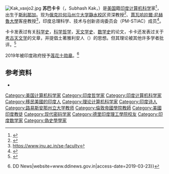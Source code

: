 [[File:Kak_vaxjo2.jpg|thumb]]
'''苏巴卡卡'''（{{lang-hi|सुभाष काक}}，Subhash Kak，{{bd|1947年|3月26日}}）是[[美国|美国]]籍[[印度|印度]][[计算机科学|计算机科学]]家<ref>{{Cite book|title=A place at the multicultural table the development of an American Hinduism|url=https://archive.org/details/placeatmulticult00kuri|author=Kurien, Prema A.|date=2007|publisher=Rutgers University Press|isbn=9780813540559|pages=[https://archive.org/details/placeatmulticult00kuri/page/n178 163], 166|oclc=703221465}}</ref>，出生于[[斯利那加|斯利那加]]。现为[[俄克拉何马州立大学静水校区|俄克拉何马州立大学静水校区]]资深教授<ref name="Hindu">{{cite news|url=https://www.thehindu.com/features/magazine/the-renaissance-man/article5478590.ece|title=The Renaissance man|first=Usha|last=Akella|date=21 December 2013|access-date=2 December 2018|newspaper=The Hindu}}</ref>、[[賈瓦哈拉爾·尼赫魯大學|賈瓦哈拉爾·尼赫魯大學]]客座教授<ref name="jnu.ac.in">https://www.jnu.ac.in/se-faculty</ref>，印度总理科学、技术与创新咨询委员会（PM-STIAC）成员<ref name="thehindubusinessline.com">{{cite web|url=https://www.thehindubusinessline.com/news/new-committee-formed-to-advise-pm-on-science-tech-related-policy-matters/article24799809.ece|title=New committee formed to advise PM on science, tech-related policy issues|website=Thehindubusinessline.com|access-date=2 December 2018}}</ref>。

卡卡发表过有关[[科学史|科学史]]，[[科学哲学|科学哲学]]，[[天文学史|天文学史]]、[[数学史|数学史]]的论文，卡卡还发表过关于[[考古天文学|考古天文学]]的文章，并提倡土著雅利安人（{{le|Indigenous Aryans}}）的思想。但其理论被其他许多学者批评。{{sfn|Witzel|2001}}<ref name=":1">{{Cite journal|last=Guha|first=Sudeshna|date=2007|title=Review of The Indo-Aryan Controversy: Evidence and Inference in Indian History|journal=Journal of the Royal Asiatic Society|volume=17|issue=3|pages=340–343|issn=1356-1863|jstor=25188742|doi=10.1017/S135618630700733X}}</ref>

2019年被印度政府授予[[莲花士勋章|莲花士勋章]]。<ref>{{Cite web|url=http://www.ddinews.gov.in/national/padma-awards-conferred-president-ram-nath-kovind|title=Padma Awards conferred by President Ram Nath Kovind {{!}} DD News|website=www.ddinews.gov.in|access-date=2019-03-23}}</ref>

==参考资料==
{{refs}}
*{{Citation | last = Witzel | first = Michael | year = 2001 | title = Autochthonous Aryans? The Evidence from Old Indian and Iranian Texts | journal = Electronic Journal of Vedic Studies | volume = 7 | issue = 3 | at = 70-71 | url = http://www.ejvs.laurasianacademy.com/ejvs0703/ejvs0703article.pdf | access-date = 13 Feb 2013 | archive-url = https://web.archive.org/web/20130523094912/http://www.ejvs.laurasianacademy.com/ejvs0703/ejvs0703article.pdf | archive-date = 2013-05-23 }}

{{commonscat}}
{{normdaten}}
{{DEFAULTSORT:kak}}
[[Category:美国计算机科学家|Category:美国计算机科学家]]
[[Category:印度哲学家|Category:印度哲学家]]
[[Category:印度计算机科学家|Category:印度计算机科学家]]
[[Category:移民美國的印度人|Category:移民美國的印度人]]
[[Category:理论计算机科学家|Category:理论计算机科学家]]
[[Category:印度诗人|Category:印度诗人]]
[[Category:路易斯安那州立大学教师|Category:路易斯安那州立大学教师]]
[[Category:倫敦帝國學院教師|Category:倫敦帝國學院教師]]
[[Category:美國印度教徒|Category:美國印度教徒]]
[[Category:现代密码学家|Category:现代密码学家]]
[[Category:德里印度理工學院校友|Category:德里印度理工學院校友]]
[[Category:印度数学家|Category:印度数学家]]
[[Category:偽史學學家|Category:偽史學學家]]